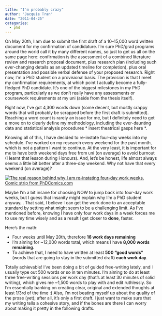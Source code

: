 ```yaml
---
title: "I'm probably crazy"
author: "Jacquie Tran"
date: "2011-04-25"
categories:
  - phd
---
```


On May 20th, I am due to submit the first draft of a 10–15,000 word written document for my confirmation of candidature. I'm sure PhD/grad programs around the world call it by many different names, so just to get us all on the same page here: confirmation is the assessment of a combined literature review and research proposal document, plus research plan (including such ever-changing details as an updated timeline for completion), plus oral presentation and possible verbal defense of your proposed research. Right now, I'm a PhD student on a provisional basis. The provision is that I meet my confirmation requirements, at which point I actually become a fully-fledged PhD candidate. It's one of the biggest milestones in my PhD program, particularly as we don’t really have any assessments or coursework requirements at my uni (aside from the thesis itself).

Right now, I've got 4,300 words down (some decent, but mostly crappy words that will probably be scrapped before the first draft is submitted). Reaching a word count is rarely an issue for me, but I definitely need to get a move on to clearly define my methodology, including the ever-daunting data and statistical analysis procedures * insert theatrical gasps here *.

Knowing all of this, I have decided to re-instate four-day weeks into my schedule. I've worked on my research every weekend for the past month, which is not a pattern I want to continue. At the very least, it is important for me to have both weekend days free from uni (on average) to avoid burnout (I learnt that lesson during Honours). And, let's be honest, life almost always seems a little bit better after a three-day weekend. Why not have that every weekend (on average)?

[![The real reason behind why I am re-instating four-day work weeks. Comic strip from PhDComics.com](phd111309s.gif)](https://phdcomics.com/comics/archive.php?comicid=1251)

Maybe I'm a bit insane for choosing NOW to jump back into four-day work weeks, but I guess that insanity might explain why I'm a PhD student anyway… That said, I believe I can get the work done to an acceptable standard by setting what might seem to be a challenging limit. As I've mentioned before, knowing I have only four work days in a week forces me to use my time wisely and as a result I get closer to **done**, faster.

Here's the math:

- Four weeks until May 20th, therefore **16 work days remaining**
- I'm aiming for ~12,000 words total, which means I have **8,000 words remaining**.
- To achieve that, I need to have written at least **500 "good words"** (words that are going to stay in the submitted draft) **each work day**.

Totally achievable! I've been doing a bit of guided free-writing lately, and I usually type out 500 words or so in ten minutes. I'm aiming to do at least three free-writing sessions per work day (that's at least 30 minutes of solid writing), which gives me ~1,500 words to play with and edit ruthlessly. So I'm essentially banking on creating clear, original and extended thoughts at least 1/3rd of the time :) Also, I'm not beating myself up about the quality of the prose (yet); after all, it's only a first draft. I just want to make sure that my writing tells a cohesive story, and if the bones are there I can worry about making it pretty in the following drafts.